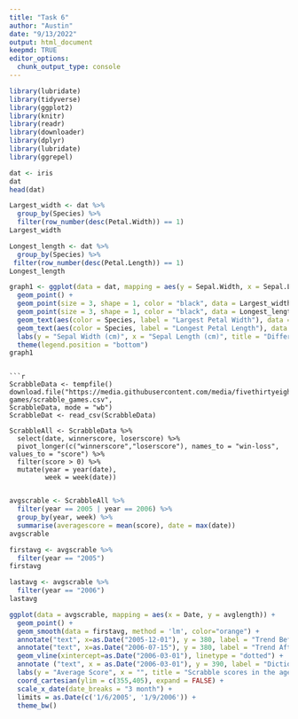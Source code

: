 ```yaml
---
title: "Task 6"
author: "Austin"
date: "9/13/2022"
output: html_document
keepmd: TRUE
editor_options: 
  chunk_output_type: console
---
```


```r
library(lubridate)
library(tidyverse)
library(ggplot2)
library(knitr)
library(readr)
library(downloader)
library(dplyr)
library(lubridate)
library(ggrepel)
```

```r
dat <- iris
dat
head(dat)
```

```r

Largest_width <- dat %>%
  group_by(Species) %>%
  filter(row_number(desc(Petal.Width)) == 1)
Largest_width

Longest_length <- dat %>%
  group_by(Species) %>%
 filter(row_number(desc(Petal.Length)) == 1)
Longest_length
```

```r
graph1 <- ggplot(data = dat, mapping = aes(y = Sepal.Width, x = Sepal.Length, color = Species, shape = Species)) +
  geom_point() +
  geom_point(size = 3, shape = 1, color = "black", data = Largest_width) +
  geom_point(size = 3, shape = 1, color = "black", data = Longest_length) +
  geom_text(aes(color = Species, label = "Largest Petal Width"), data = Largest_width, nudge_y = -0.15) +
  geom_text(aes(color = Species, label = "Longest Petal Length"), data = Longest_length, nudge_y = -0.15) +
  labs(y = "Sepal Width (cm)", x = "Sepal Length (cm)", title = "Different Iris Species Have Different Sepal Sizes") +
  theme(legend.position = "bottom")
graph1

```
```

```r
ScrabbleData <- tempfile()
download.file("https://media.githubusercontent.com/media/fivethirtyeight/data/master/scrabble-games/scrabble_games.csv",
ScrabbleData, mode = "wb")
ScrabbleDat <- read_csv(ScrabbleData)

ScrabbleAll <- ScrabbleData %>%
  select(date, winnerscore, loserscore) %>%
  pivot_longer(c("winnerscore","loserscore"), names_to = "win-loss", values_to = "score") %>%
  filter(score > 0) %>%
  mutate(year = year(date),
         week = week(date))
         
```

```r
avgscrable <- ScrabbleAll %>%
  filter(year == 2005 | year == 2006) %>%
  group_by(year, week) %>%
  summarise(averagescore = mean(score), date = max(date))
avgscrable

firstavg <- avgscrable %>%
  filter(year == "2005")
firstavg

lastavg <- avgscrable %>%
  filter(year == "2006") 
lastavg
```

```r
ggplot(data = avgscrable, mapping = aes(x = Date, y = avglength)) +
  geom_point() +
  geom_smooth(data = firstavg, method = 'lm', color="orange") +
  annotate("text", x=as.Date("2005-12-01"), y = 380, label = "Trend Before", color = "orange", size = 3) + geom_smooth(data = lastavg, method = 'lm', color = "blue") +
  annotate("text", x=as.Date("2006-07-15"), y = 380, label = "Trend After", color = "blue", size = 3) + 
  geom_vline(xintercept=as.Date("2006-03-01"), linetype = "dotted") +
  annotate ("text", x = as.Date("2006-03-01"), y = 390, label = "Dictionary\nUpdated", size = 3) +
  labs(y = "Average Score", x = "", title = "Scrabble scores in the age of 'QI' and 'ZA'", subtitle = 'Weekly average scores before and after the addition of around 11,000 words to the Scrabble dictionary', caption = 'Source: FiveThirtyEight') +
  coord_cartesian(ylim = c(355,405), expand = FALSE) +
  scale_x_date(date_breaks = "3 month") +
  limits = as.Date(c('1/6/2005', '1/9/2006')) + 
  theme_bw()
```

